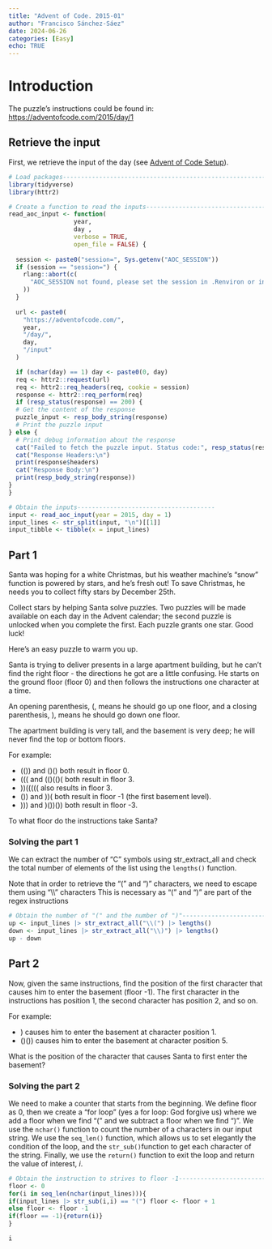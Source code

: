 ```yaml
---
title: "Advent of Code. 2015-01"
author: "Francisco Sánchez-Sáez"
date: 2024-06-26
categories: [Easy]
echo: TRUE
---
```


# Introduction

The puzzle's instructions could be found in: <https://adventofcode.com/2015/day/1>

## Retrieve the input

First, we retrieve the input of the day (see [Advent of Code Setup](AoC_0.qmd)).

```r
# Load packages--------------------------------------------------------------
library(tidyverse)
library(httr2)

```


```r
# Create a function to read the inputs---------------------------------------
read_aoc_input <- function(
                  year,
                  day ,
                  verbose = TRUE,
                  open_file = FALSE) {
  
  session <- paste0("session=", Sys.getenv("AOC_SESSION"))
  if (session == "session=") {
    rlang::abort(c(
      "AOC_SESSION not found, please set the session in .Renviron or in secrets.R",
    ))
  }
  
  url <- paste0(
    "https://adventofcode.com/",
    year,
    "/day/",
    day,
    "/input"
  )

  if (nchar(day) == 1) day <- paste0(0, day)
  req <- httr2::request(url)
  req <- httr2::req_headers(req, cookie = session)
  response <- httr2::req_perform(req)
  if (resp_status(response) == 200) {
  # Get the content of the response
  puzzle_input <- resp_body_string(response)
  # Print the puzzle input
} else {
  # Print debug information about the response
  cat("Failed to fetch the puzzle input. Status code:", resp_status(response), "\n")
  cat("Response Headers:\n")
  print(response$headers)
  cat("Response Body:\n")
  print(resp_body_string(response))
}
}

```

```r
# Obtain the inputs--------------------------------------
input <- read_aoc_input(year = 2015, day = 1)
input_lines <- str_split(input, "\n")[[1]]
input_tibble <- tibble(x = input_lines)

```

## Part 1

Santa was hoping for a white Christmas, but his weather machine's "snow" function is powered by stars, and he's fresh out! To save Christmas, he needs you to collect fifty stars by December 25th.

Collect stars by helping Santa solve puzzles. Two puzzles will be made available on each day in the Advent calendar; the second puzzle is unlocked when you complete the first. Each puzzle grants one star. Good luck!

Here's an easy puzzle to warm you up.

Santa is trying to deliver presents in a large apartment building, but he can't find the right floor - the directions he got are a little confusing. He starts on the ground floor (floor 0) and then follows the instructions one character at a time.

An opening parenthesis, (, means he should go up one floor, and a closing parenthesis, ), means he should go down one floor.

The apartment building is very tall, and the basement is very deep; he will never find the top or bottom floors.

For example:

- (()) and ()() both result in floor 0.
- ((( and (()(()( both result in floor 3.
- ))((((( also results in floor 3.
- ()) and ))( both result in floor -1 (the first basement level).
- ))) and )())()) both result in floor -3.

To what floor do the instructions take Santa?

### Solving the part 1

We can extract the number of "C" symbols using str_extract_all and check the total number of elements of the list using the `lengths()` function.

:::{.callout-note}
Note that in order to retrieve the "(" and ")" characters, we need to escape them using "\\\\" characters This is necessary as "(" and ")" are part of the regex instructions
:::


```r
# Obtain the number of "(" and the number of ")"-----------------------------
up <- input_lines |> str_extract_all("\\(") |> lengths()
down <- input_lines |> str_extract_all("\\)") |> lengths()
up - down

```
## Part 2

Now, given the same instructions, find the position of the first character that causes him to enter the basement (floor -1). The first character in the instructions has position 1, the second character has position 2, and so on.

For example:

- ) causes him to enter the basement at character position 1.
- ()()) causes him to enter the basement at character position 5.

What is the position of the character that causes Santa to first enter the basement?

### Solving the part 2

We need to make a counter that starts from the beginning. We define floor as 0, then we create a "for loop" (yes a for loop: God forgive us) where we add a floor when we find "(" and we subtract a floor when we find ")". We use the `nchar()` function to count the number of a characters in our input string. We use the `seq_len()` function, which allows us to set elegantly the condition of the loop, and the `str_sub()`function to get each character of the string. Finally, we use the `return()` function to exit the loop and return the value of interest, *i*. 

```r
# Obtain the instruction to strives to floor -1------------------------------
floor <- 0
for(i in seq_len(nchar(input_lines))){
if(input_lines |> str_sub(i,i) == "(") floor <- floor + 1
else floor <- floor -1
if(floor == -1){return(i)}
} 

i

```
